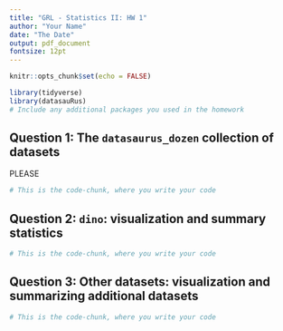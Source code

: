 ```yaml
---
title: "GRL - Statistics II: HW 1"
author: "Your Name"
date: "The Date"
output: pdf_document
fontsize: 12pt
---
```


```r
knitr::opts_chunk$set(echo = FALSE)
```

```r
library(tidyverse) 
library(datasauRus)
# Include any additional packages you used in the homework
```


## Question 1: The `datasaurus_dozen` collection of datasets
PLEASE 


```r

# This is the code-chunk, where you write your code 

```



## Question 2: `dino`: visualization and summary statistics


<!-- Replace this you can write the text that goes into your report -->

```r

# This is the code-chunk, where you write your code 

```



## Question 3: Other datasets: visualization and summarizing additional datasets


<!-- Replace this you can write the text that goes into your report -->

```r

# This is the code-chunk, where you write your code 

```




